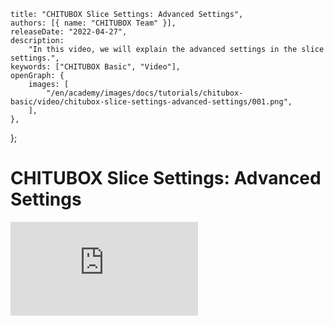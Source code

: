 	title: "CHITUBOX Slice Settings: Advanced Settings",
	authors: [{ name: "CHITUBOX Team" }],
	releaseDate: "2022-04-27",
	description:
		"In this video, we will explain the advanced settings in the slice settings.",
	keywords: ["CHITUBOX Basic", "Video"],
	openGraph: {
		images: [
			"/en/academy/images/docs/tutorials/chitubox-basic/video/chitubox-slice-settings-advanced-settings/001.png",
		],
	},
};

# CHITUBOX Slice Settings: Advanced Settings

<YouTubeVideoContainer>
	<iframe
		src="https://www.youtube.com/embed/NR0h5kIPCRA"
		scrolling="no"
		border="0"
		frameborder="no"
		framespacing="0"
		allowfullscreen="true"
	></iframe>
</YouTubeVideoContainer>
